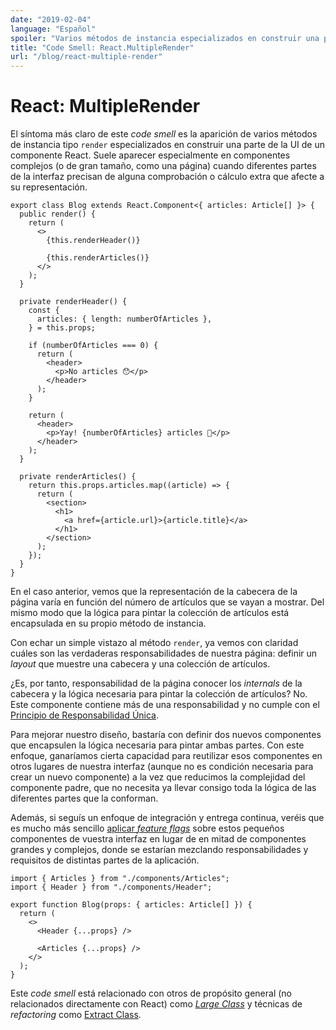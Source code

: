 ```yaml
---
date: "2019-02-04"
language: "Español"
spoiler: "Varios métodos de instancia especializados en construir una parte concreta de la UI de un componente"
title: "Code Smell: React.MultipleRender"
url: "/blog/react-multiple-render"
---
```


# React: MultipleRender

El síntoma más claro de este _code smell_ es la aparición de varios métodos de instancia tipo `render` especializados en
construir una parte de la UI de un componente React. Suele aparecer especialmente en componentes complejos (o de gran
tamaño, como una página) cuando diferentes partes de la interfaz precisan de alguna comprobación o cálculo extra que
afecte a su representación.

```tsx
export class Blog extends React.Component<{ articles: Article[] }> {
  public render() {
    return (
      <>
        {this.renderHeader()}

        {this.renderArticles()}
      </>
    );
  }

  private renderHeader() {
    const {
      articles: { length: numberOfArticles },
    } = this.props;

    if (numberOfArticles === 0) {
      return (
        <header>
          <p>No articles 😯</p>
        </header>
      );
    }

    return (
      <header>
        <p>Yay! {numberOfArticles} articles 🎉</p>
      </header>
    );
  }

  private renderArticles() {
    return this.props.articles.map((article) => {
      return (
        <section>
          <h1>
            <a href={article.url}>{article.title}</a>
          </h1>
        </section>
      );
    });
  }
}
```

En el caso anterior, vemos que la representación de la cabecera de la página varía en función del número de artículos
que se vayan a mostrar. Del mismo modo que la lógica para pintar la colección de artículos está encapsulada en su propio
método de instancia.

Con echar un simple vistazo al método `render`, ya vemos con claridad cuáles son las verdaderas responsabilidades de
nuestra página: definir un _layout_ que muestre una cabecera y una colección de artículos.

¿Es, por tanto, responsabilidad de la página conocer los _internals_ de la cabecera y la lógica necesaria para pintar la
colección de artículos? No. Este componente contiene más de una responsabilidad y no cumple con el
[Principio de Responsabilidad Única](https://en.wikipedia.org/wiki/Single_responsibility_principle).

Para mejorar nuestro diseño, bastaría con definir dos nuevos componentes que encapsulen la lógica necesaria para pintar
ambas partes. Con este enfoque, ganaríamos cierta capacidad para reutilizar esos componentes en otros lugares de nuestra
interfaz (aunque no es condición necesaria para crear un nuevo componente) a la vez que reducimos la complejidad del
componente padre, que no necesita ya llevar consigo toda la lógica de las diferentes partes que la conforman.

Además, si seguís un enfoque de integración y entrega continua, veréis que es mucho más sencillo
[aplicar _feature flags_](/blog/branch-by-abstraction-react) sobre estos pequeños componentes de vuestra interfaz en
lugar de en mitad de componentes grandes y complejos, donde se estarían mezclando responsabilidades y requisitos de
distintas partes de la aplicación.

```tsx
import { Articles } from "./components/Articles";
import { Header } from "./components/Header";

export function Blog(props: { articles: Article[] }) {
  return (
    <>
      <Header {...props} />

      <Articles {...props} />
    </>
  );
}
```

Este _code smell_ está relacionado con otros de propósito general (no relacionados directamente con React) como
[_Large Class_](https://sourcemaking.com/refactoring/smells/large-class) y técnicas de _refactoring_ como
[Extract Class](https://refactoring.guru/extract-class).
